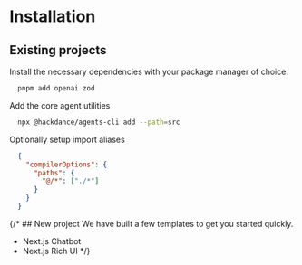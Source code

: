 
# Installation


## Existing projects
Install the necessary dependencies with your package manager of choice.
  ```bash
    pnpm add openai zod
  ```

Add the core agent utilities
  ```zsh
    npx @hackdance/agents-cli add --path=src
  ```


Optionally setup import aliases
  ```json
    {
      "compilerOptions": {
        "paths": {
          "@/*": ["./*"]
        }
      }
    }
  ```

  {/* ## New project
  We have built a few templates to get you started quickly.

  - Next.js Chatbot
  - Next.js Rich UI */}
